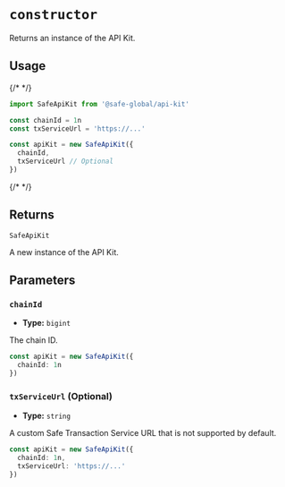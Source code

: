 # `constructor`

Returns an instance of the API Kit.

## Usage

{/* <!-- vale off --> */}

```typescript
import SafeApiKit from '@safe-global/api-kit'

const chainId = 1n
const txServiceUrl = 'https://...'

const apiKit = new SafeApiKit({
  chainId,
  txServiceUrl // Optional
})
```

{/* <!-- vale on --> */}

## Returns

`SafeApiKit`

A new instance of the API Kit.

## Parameters

### `chainId`

- **Type:** `bigint`

The chain ID.

```typescript focus=2
const apiKit = new SafeApiKit({
  chainId: 1n
})
```

### `txServiceUrl` (Optional)

- **Type:** `string`

A custom Safe Transaction Service URL that is not supported by default.

```typescript focus=3
const apiKit = new SafeApiKit({
  chainId: 1n,
  txServiceUrl: 'https://...'
})
```
